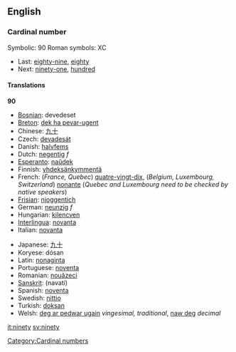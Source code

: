 ==English==

===Cardinal number===

Symbolic: 90
Roman symbols: XC
*Last: [[eighty-nine]], [[eighty]]
*Next: [[ninety-one]], [[hundred]]

====Translations====
'''90'''
{{top}}
*[[Bosnian]]: devedeset
*[[Breton]]: [[dek ha pevar-ugent]]
*Chinese: [[九十]]
*Czech: [[devadesát]]
*Danish: [[halvfems]]
*Dutch: [[negentig]] ''f''
*[[Esperanto]]: [[naŭdek]]
*Finnish: [[yhdeksänkymmentä]]
*French: (''France, Quebec'') [[quatre-vingt-dix]], (''Belgium, Luxembourg, Switzerland'') [[nonante]] (''Quebec and Luxembourg need to be checked by native speakers'')
*[[Frisian]]: [[njoggentich]]
*German: [[neunzig]] ''f''
*Hungarian: [[kilencven]]
*[[Interlingua]]: [[novanta]]
*Italian: [[novanta]]
{{mid}}
*Japanese: [[九十]]
*Koryese: dósan
*Latin: [[nonaginta]]
*Portuguese: [[noventa]]
*Romanian: [[nouăzeci]]
*[[Sanskrit]]: (navatí)
*Spanish: [[noventa]]
*Swedish: [[nittio]]
*Turkish: [[doksan]]
*Welsh: [[deg ar pedwar ugain]] ''vingesimal, traditional'', [[naw deg]] ''decimal''
{{bottom}}

[[Category:Cardinal numbers]]

[[it:ninety]]
[[sv:ninety]]
